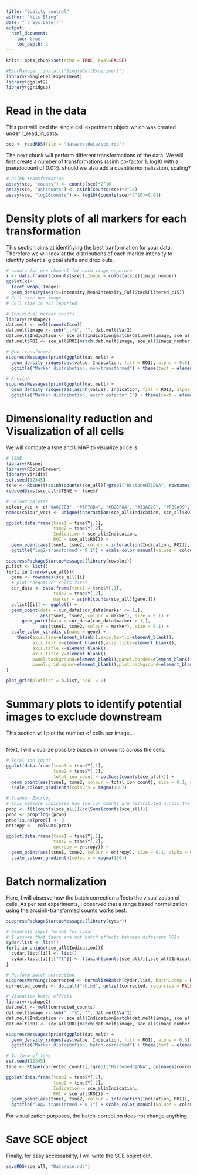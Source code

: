 ```yaml
---
title: "Quality control"
author: "Nils Eling"
date: "`r Sys.Date()`"
output: 
  html_document:
    toc: true
    toc_depth: 2
---
```


```r
knitr::opts_chunk$set(echo = TRUE, eval=FALSE)
```

```r
#BiocManager::install("SingleCellExperiment")
library(SingleCellExperiment)
library(ggplot2)
library(ggridges)
```


# Read in the data

This part will load the single cell experiment object which was created under 1_read_in_data.

```r
sce <- readRDS(file = "data/extdata/sce.rds")
```

The next chunk will perform different transformations of the data.
We will first create a number of transformations (asinh co-factor 1; log10 with a pseudocount of 0.01;).
should we also add a quantile normalization, scaling?

```r
# asinh transformation
assay(sce, "counts") <- counts(sce)*2^16
assay(sce, "ashcounts") <- asinh(counts(sce)*2^16)
assay(sce, "log10counts") <- log10((counts(sce)*2^16)+0.01)

```

# Density plots of all markers for each transformation

This section aims at identifiying the best tranformation for your data.
Therefore we will look at the distributions of each marker intensity to identify potential global shifts and drop outs.

```r
# counts for one channel for each image separate
x <- data.frame(t(counts(sce)),Image = colData(sce)$image_number)
ggplot(x)+
  facet_wrap(~Image)+
  geom_density(aes(x=Intensity_MeanIntensity_FullStackFiltered_c15))
# Cell size per image
# Cell size is not reported

# Individual marker counts
library(reshape2)
dat.melt <- melt(counts(sce)) 
dat.melt$image <- sub("_.*$", "", dat.melt$Var2)
dat.melt$Indication <- sce_all$Indication[match(dat.melt$image, sce_all$image_number)]
dat.melt$ROI <- sce_all$ROI[match(dat.melt$image, sce_all$image_number)]

# Non-transformed
suppressMessages(print(ggplot(dat.melt) +
  geom_density_ridges(aes(value, Indication, fill = ROI), alpha = 0.5) + facet_wrap( ~ Var1) +
  ggtitle("Marker distribution, non-transformed") + theme(text = element_text(size = 20))))

# Arcsinh
suppressMessages(print(ggplot(dat.melt) +
  geom_density_ridges(aes(asinh(value), Indication, fill = ROI), alpha = 0.5) + facet_wrap( ~ Var1) +
  ggtitle("Marker distribution, asinh cofactor 1") + theme(text = element_text(size = 20))))

```

# Dimensionality reduction and Visualization of all cells 

We will compute a tsne and UMAP to visualize all cells.

```r
# tSNE
library(Rtsne)
library(RColorBrewer)
library(viridis)
set.seed(12345)
tsne <- Rtsne(t(asinh(counts(sce_all)[!grepl("HistoneH3|DNA", rownames(sce_all)),])), perplexity = 100)
reducedDims(sce_all)$TSNE <- tsne$Y

# Colour palette
colour_vec <- c("#A6CEE3", "#1F78B4", "#B2DF8A", "#33A02C", "#FB9A99", "#FDBF6F", "#FF7F00")
names(colour_vec) <- unique(interaction(sce_all$Indication, sce_all$ROI))

ggplot(data.frame(tsne1 = tsne$Y[,1],
                  tsne2 = tsne$Y[,2],
                  Indication = sce_all$Indication,
                  ROI = sce_all$ROI)) +
  geom_point(aes(tsne1, tsne2, colour = interaction(Indication, ROI)), size = 0.1, alpha = 0.5) +
  ggtitle("log2-transformed + 0.1") + scale_color_manual(values = colour_vec)

```

```r
suppressPackageStartupMessages(library(cowplot))
p.list <- list()
for(i in 1:nrow(sce_all)){
  gene <- rownames(sce_all)[i]
  # plot "negative" cells first
  cur_data <- data.frame(tsne1 = tsne$Y[,1],
                  tsne2 = tsne$Y[,2],
                  marker = asinh(counts(sce_all)[gene,]))
  p.list[[i]] <- ggplot() +
  geom_point(data = cur_data[cur_data$marker <= 1,], 
             aes(tsne1, tsne2, colour = marker), size = 0.1) + 
      geom_point(data = cur_data[cur_data$marker > 1,], 
             aes(tsne1, tsne2, colour = marker), size = 0.1) +
  scale_color_viridis_c(name = gene) + 
    theme(axis.line=element_blank(),axis.text.x=element_blank(),
          axis.text.y=element_blank(),axis.ticks=element_blank(),
          axis.title.x=element_blank(),
          axis.title.y=element_blank(),
          panel.background=element_blank(),panel.border=element_blank(),panel.grid.major=element_blank(),
          panel.grid.minor=element_blank(),plot.background=element_blank())
}

plot_grid(plotlist = p.list, ncol = 7)
```


# Summary plots to identify potential images to exclude downstream

This section will plot the number of cells per image...

```r

```


Next, I will visualize possible biases in ion counts across the cells.

```r
# Total ion count
ggplot(data.frame(tsne1 = tsne$Y[,1],
                  tsne2 = tsne$Y[,2],
                  total_ion_count = colSums(counts(sce_all)))) +
  geom_point(aes(tsne1, tsne2, colour = total_ion_count), size = 0.1, alpha = 0.5) +
  scale_colour_gradientn(colours = magma(100))

# Shannon Entropy
# This measure indicates how the ion counts are distributed across the cells
prop <- t(t(counts(sce_all))/colSums(counts(sce_all)))
prod <- prop*log2(prop)
prod[is.na(prod)] <- 0
entropy <- -colSums(prod)

ggplot(data.frame(tsne1 = tsne$Y[,1],
                  tsne2 = tsne$Y[,2],
                  entropy = entropy)) +
  geom_point(aes(tsne1, tsne2, colour = entropy), size = 0.1, alpha = 0.5) +
  scale_colour_gradientn(colours = magma(100))
```

# Batch normalization

Here, I will observe how the batch correction affects the visualization of cells.
As per test experiments, I observed that a range based normalization using the arcsinh-transformed counts works best.

```r
suppressPackageStartupMessages(library(cydar))

# Generate input format for cydar
# I assume that there are not batch effects between different ROIs
cydar.list <- list()
for(i in unique(sce_all$Indication)){
  cydar.list[[i]] <- list()
  cydar.list[[i]][["Y1"]] <- t(asinh(counts(sce_all))[,sce_all$Indication == i])
}

# Perform batch correction
suppressWarnings(corrected <- normalizeBatch(cydar.list, batch.comp = NULL, mode = "range"))
corrected_counts <- do.call("rbind", unlist(corrected, recursive = FALSE))

# Visualize batch effects
library(reshape2)
dat.melt <- melt(corrected_counts) 
dat.melt$image <- sub("_.*$", "", dat.melt$Var1)
dat.melt$Indication <- sce_all$Indication[match(dat.melt$image, sce_all$image_number)]
dat.melt$ROI <- sce_all$ROI[match(dat.melt$image, sce_all$image_number)]

suppressMessages(print(ggplot(dat.melt) +
  geom_density_ridges(aes(value, Indication, fill = ROI), alpha = 0.5) + facet_wrap( ~ Var2) +
  ggtitle("Marker distribution, batch-corrected") + theme(text = element_text(size = 20))))
```

```r
# In form of tsne
set.seed(12345)
tsne <- Rtsne(corrected_counts[,!grepl("HistoneH3|DNA", colnames(corrected_counts))], perplexity = 100)

ggplot(data.frame(tsne1 = tsne$Y[,1],
                  tsne2 = tsne$Y[,2],
                  Indication = sce_all$Indication,
                  ROI = sce_all$ROI)) +
  geom_point(aes(tsne1, tsne2, colour = interaction(Indication, ROI)), size = 0.1, alpha = 0.5) +
  ggtitle("log2-transformed + 0.1") + scale_color_manual(values = colour_vec)
```

For visualization purposes, the batch-correction does not change anything.

# Save SCE object

Finally, for easy accessability, I will write the SCE object out.

```r
saveRDS(sce_all, "Data/sce.rds")
```

